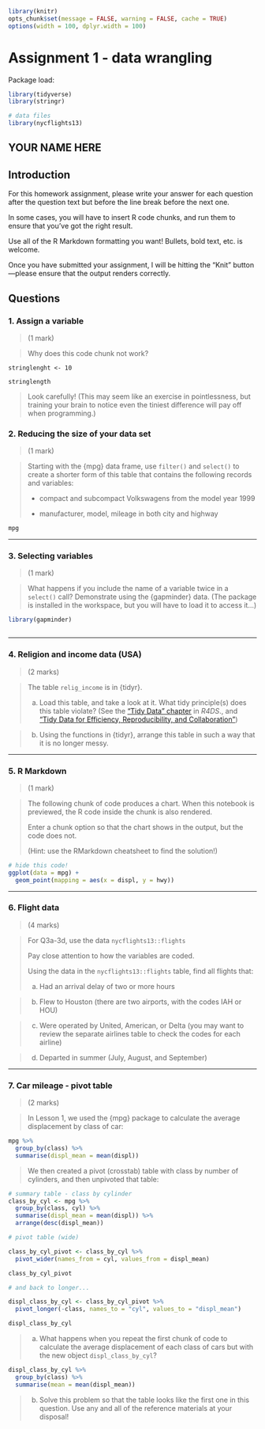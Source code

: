 <!-- 
This file by Martin Monkman 
is licensed under a Creative Commons Attribution 4.0 International License
https://creativecommons.org/licenses/by/4.0/  

The tables of functions are modified from originals by Gina Reynolds,[Tidyverse in Action](https://github.com/EvaMaeRey/tidyverse_in_action)

-->

```r
library(knitr)
opts_chunk$set(message = FALSE, warning = FALSE, cache = TRUE)
options(width = 100, dplyr.width = 100)
```

# Assignment 1 - data wrangling {#assignment1}


Package load:
```r
library(tidyverse)
library(stringr)

# data files
library(nycflights13)

```

## YOUR NAME HERE



## Introduction

For this homework assignment, please write your answer for each question after the question text but before the line break before the next one.

In some cases, you will have to insert R code chunks, and run them to ensure that you've got the right result.

Use all of the R Markdown formatting you want! Bullets, bold text, etc. is welcome.

Once you have submitted your assignment, I will be hitting the "Knit" button—please ensure that the output renders correctly.




## Questions


### 1. Assign a variable {#q1-1}
> (1 mark)

> Why does this code chunk not work?

```
stringlenght <- 10

stringlength
```

> Look carefully! (This may seem like an exercise in pointlessness, but training your brain to notice even the tiniest difference will pay off when programming.)




### 2. Reducing the size of your data set {#q1-2}
> (1 mark)

> Starting with the {mpg} data frame, use `filter()` and `select()` to create a shorter form of this table that contains the following records and variables:
>
>* compact and subcompact Volkswagens from the model year 1999
>
>* manufacturer, model, mileage in both city and highway 

```r
mpg

```





***

### 3. Selecting variables {#q1-3}
> (1 mark)

> What happens if you include the name of a variable twice in a `select()` call? Demonstrate using the {gapminder} data.  (The package is installed in the workspace, but you will have to load it to access it...)

```r
library(gapminder)



```




***

### 4. Religion and income data (USA) {#q1-4}
> (2 marks)

> The table `relig_income` is in {tidyr}.
>
>a. Load this table, and take a look at it. What tidy principle(s) does this table violate? (See the ["Tidy Data" chapter](https://r4ds.had.co.nz/tidy-data.html) in _R4DS_., and ["Tidy Data for Efficiency, Reproducibility, and Collaboration"](https://www.openscapes.org/blog/2020/10/12/tidy-data/))
>

>
>b. Using the functions in {tidyr}, arrange this table in such a way that it is no longer messy.




***


### 5. R Markdown {#q1-5}
> (1 mark)

> The following chunk of code produces a chart. When this notebook is previewed, the R code inside the chunk is also rendered.
>
> Enter a chunk option so that the chart shows in the output, but the code does not.
>
> (Hint: use the RMarkdown cheatsheet to find the solution!)


```r
# hide this code!
ggplot(data = mpg) +
  geom_point(mapping = aes(x = displ, y = hwy))

```


***

### 6. Flight data {#q1-6}
> (4 marks)

> For Q3a-3d, use the data `nycflights13::flights`
>
> Pay close attention to how the variables are coded.
>
> Using the data in the `nycflights13::flights` table, find all flights that:
>
>a. Had an arrival delay of two or more hours

>b. Flew to Houston (there are two airports, with the codes IAH or HOU)

>c. Were operated by United, American, or Delta (you may want to review the separate airlines table to check the codes for each airline)

>d. Departed in summer (July, August, and September)


***

### 7. Car mileage - pivot table {#q1-7}
> (2 marks)

> In Lesson 1, we used the {mpg} package to calculate the average displacement by class of car:

```r
mpg %>%                                
  group_by(class) %>%                   
  summarise(displ_mean = mean(displ)) 

```
> We then created a pivot (crosstab) table with class by number of cylinders, and then unpivoted that table:

```r
# summary table - class by cylinder
class_by_cyl <- mpg %>%
  group_by(class, cyl) %>%
  summarise(displ_mean = mean(displ)) %>%
  arrange(desc(displ_mean))

# pivot table (wide)

class_by_cyl_pivot <- class_by_cyl %>%
  pivot_wider(names_from = cyl, values_from = displ_mean)

class_by_cyl_pivot

# and back to longer...

displ_class_by_cyl <- class_by_cyl_pivot %>%
  pivot_longer(-class, names_to = "cyl", values_to = "displ_mean")

displ_class_by_cyl

```

> a. What happens when you repeat the first chunk of code to calculate the average displacement of each class of cars but with the new object `displ_class_by_cyl`?

```r

displ_class_by_cyl %>%
  group_by(class) %>%
  summarise(mean = mean(displ_mean))

```

> b. Solve this problem so that the table looks like the first one in this question. Use any and all of the reference materials at your disposal!



